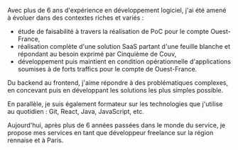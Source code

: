 Avec plus de 6 ans d'expérience en développement logiciel, j'ai été amené à évoluer dans des contextes riches et variés :
* étude de faisabilité à travers la réalisation de PoC pour le compte Ouest-France,
* réalisation complète d'une solution SaaS partant d'une feuille blanche et répondant au besoin exprimé par Cinquième de Couv,
* développement puis maintient en condition opérationnelle d'applications soumises à de forts traffics pour le compte de Ouest-France.

Du backend au frontend, j'aime répondre à des problématiques complexes, en concevant puis en développant les solutions les plus simples possible.

En parallèle, je suis également formateur sur les technologies que j'utilise au quotidien : Git, React, Java, JavaScript, etc.

Aujourd'hui, après plus de 6 années passées dans le monde du service, je propose mes services en tant que développeur freelance sur la région rennaise et à Paris.
